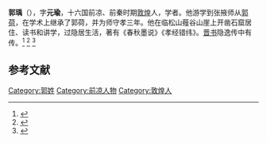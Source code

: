 '''郭瑀'''（{{bd|？||？|catIdx=}}），字'''元瑜'''，十六国前凉、前秦时期[[敦煌|敦煌]]人，学者。他游学到张掖师从[[郭荷|郭荷]]，在学术上继承了郭荷，并为师守孝三年。他在临松山薤谷山崖上开凿石窟居住、读书和讲学，过隐居生活，著有《春秋墨说》《孝经错纬》。[[晋书|晋书]]隐逸传中有传。<ref>{{cite web |title=人物志：郭瑀 |url=http://www.dunhuang.gov.cn/lidunhuang/lishirenwu/20170917/2209357295b7d5.htm |website=敦煌市人民政府}}</ref> <ref>{{cite web |title=郭瑀与马蹄寺 |url=http://www.zhangye.gov.cn/szb/dzdt/gjzy/201605/t20160531_52091.html |website=张掖地方志网 }}</ref> <ref>{{cite web |title=晋书 卷094 郭瑀 |url=https://zh.wikisource.org/wiki/%E6%99%89%E6%9B%B8/%E5%8D%B7094#%E9%83%AD%E7%91%80 }}</ref>

==参考文献==
{{reflist}}

{{DEFAULTSORT:}}
[[Category:郭姓|Category:郭姓]]
[[Category:前凉人物|Category:前凉人物]]
[[Category:敦煌人|Category:敦煌人]]
